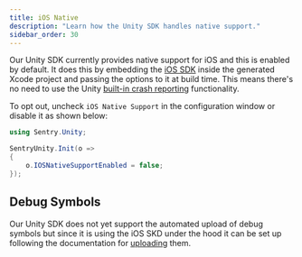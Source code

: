 ```yaml
---
title: iOS Native
description: "Learn how the Unity SDK handles native support."
sidebar_order: 30
---
```


Our Unity SDK currently provides native support for iOS and this is enabled by default. It does this by embedding the [iOS SDK](/platforms/apple/guides/ios/) inside the generated Xcode project and passing the options to it at build time.
This means there's no need to use the Unity [built-in crash reporting](https://docs.unity3d.com/ScriptReference/CrashReport.html) functionality.

To opt out, uncheck `iOS Native Support` in the configuration window or disable it as shown below:

```csharp
using Sentry.Unity;

SentryUnity.Init(o =>
{
    o.IOSNativeSupportEnabled = false;
});
```

## Debug Symbols

Our Unity SDK does not yet support the automated upload of debug symbols but since it is using the iOS SKD under the hood it can be set up following the documentation for [uploading](/platforms/apple/guides/ios/dsym/) them.
